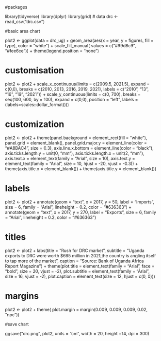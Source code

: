 #packages 

library(tidyverse)
library(dplyr)
library(grid)
# data 
drc <- read_csv("drc.csv")

#basic area chart

plot2 <- ggplot(data = drc_ug) + geom_area(aes(x = year, y = figures, fill = type), color = "white") + scale_fill_manual( values = c("#99d8c9", "#fee6ce")) + theme(legend.position = "none")

# customisation
plot2 <- plot2 + scale_x_continuous(limits = c(2009.5, 2021.5), expand = c(0,0), breaks = c(2010, 2013, 2016, 2019, 2021), labels = c("2010", "13", "16", "19", "2021")) + scale_y_continuous(limits = c(0, 700), breaks = seq(100, 600, by = 100), expand = c(0,0), position = "left", labels = (labels=scales::dollar_format()))

# customization

plot2 <- plot2 + theme(panel.background = element_rect(fill = "white"), panel.grid = element_blank(), panel.grid.major.y = element_line(color = "#A8BAC4", size = 0.3), axis.line.x.bottom = element_line(color = "black"),  axis.ticks.length.y = unit(0, "mm"), axis.ticks.length.x = unit(2, "mm"), axis.text.x = element_text(family = "Arial", size = 10), axis.text.y = element_text(family = "Arial", size = 10, hjust = -20, vjust = -0.3)) + theme(axis.title.x = element_blank()) + theme(axis.title.y = element_blank())

# labels 

plot2 <- plot2 + annotate(geom = "text", x = 2017, y = 50, label = "Imports", size = 6, family = "Arial", lineheight = 0.2, color = "#636363") + annotate(geom = "text", x = 2017, y = 270, label = "Exports", size = 6, family = "Arial", lineheight = 0.2, color = "#636363")

# titles 

plot2 <- plot2 + labs(title = "Rush for DRC market", subtitle = "Uganda exports to DRC were worth $665 million in 2021,\nbut the country is angling itself to tap more of the market", caption = "Source: Bank of Uganda \nThe Africa Report Magazine") + theme(plot.title = element_text(family = "Arial", face = "bold", size = 20, vjust = -2), plot.subtitle = element_text(family = "Arial", size = 16, vjust = -2), plot.caption = element_text(size = 12, hjust = c(0, 0)))

# margins 

plot2 <- plot2 + theme( plot.margin = margin(0.009, 0.009, 0.009, 0.02, "npc"))

#save chart

ggsave("drc.png", plot2, units = "cm", width = 20, height =14, dpi = 300)

